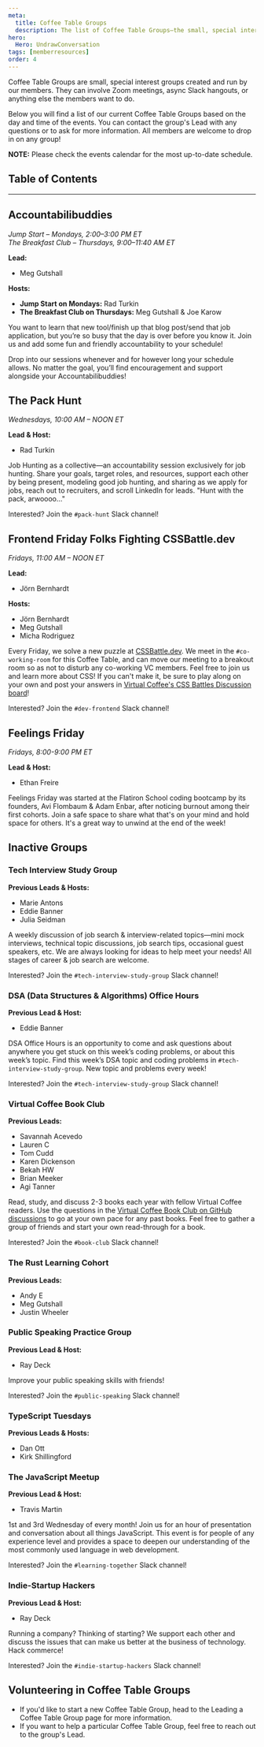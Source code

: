 ```yaml
---
meta:
  title: Coffee Table Groups
  description: The list of Coffee Table Groups—the small, special interest groups created and run by our members.
hero:
  Hero: UndrawConversation
tags: [memberresources]
order: 4
---
```



<TextContainer background="light" showBackToTopLink={false}>

<LeadText>

Coffee Table Groups are small, special interest groups created and run by our members. They can involve Zoom meetings, async Slack hangouts, or anything else the members want to do.

Below you will find a list of our current Coffee Table Groups based on the day and time of the events. You can contact the group's Lead with any questions or to ask for more information. All members are welcome to drop in on any group!

**NOTE:** Please check the <Link href="/events/">events calendar</Link> for the most up-to-date schedule.

</LeadText>

</TextContainer>

## Table of Contents

<TextContainer>

---

## Accountabilibuddies

<LeadText>

_Jump Start – Mondays, 2:00–3:00 PM ET_<br />
_The Breakfast Club – Thursdays, 9:00–11:40 AM ET_

**Lead:**

- Meg Gutshall

**Hosts:**

- **Jump Start on Mondays:** Rad Turkin
- **The Breakfast Club on Thursdays:** Meg Gutshall & Joe Karow

</LeadText>

You want to learn that new tool/finish up that blog post/send that job application, but you’re so busy that the day is over before you know it. Join us and add some fun and friendly accountability to your schedule!

Drop into our sessions whenever and for however long your schedule allows. No matter the goal, you’ll find encouragement and support alongside your Accountabilibuddies!

</TextContainer>

<TextContainer>

## The Pack Hunt

<LeadText>

_Wednesdays, 10:00 AM – NOON ET_

**Lead & Host:**

- Rad Turkin

</LeadText>

Job Hunting as a collective—an accountability session exclusively for job hunting. Share your goals, target roles, and resources, support each other by being present, modeling good job hunting, and sharing as we apply for jobs, reach out to recruiters, and scroll LinkedIn for leads. "Hunt with the pack, arwoooo..."

Interested? Join the `#pack-hunt` Slack channel!

</TextContainer>

<TextContainer>

## Frontend Friday Folks Fighting CSSBattle.dev

<LeadText>

_Fridays, 11:00 AM – NOON ET_

**Lead:**

- Jörn Bernhardt

**Hosts:**

- Jörn Bernhardt
- Meg Gutshall
- Micha Rodriguez

</LeadText>

Every Friday, we solve a new puzzle at [CSSBattle.dev](https://cssbattle.dev/). We meet in the `#co-working-room` for this Coffee Table, and can move our meeting to a breakout room so as not to disturb any co-working VC members. Feel free to join us and learn more about CSS! If you can't make it, be sure to play along on your own and post your answers in [Virtual Coffee's CSS Battles Discussion board](https://github.com/orgs/Virtual-Coffee/discussions/categories/css-battles)!

Interested? Join the `#dev-frontend` Slack channel!

</TextContainer>

<TextContainer>

## Feelings Friday

<LeadText>

_Fridays, 8:00-9:00 PM ET_

**Lead & Host:**

- Ethan Freire

</LeadText>

Feelings Friday was started at the Flatiron School coding bootcamp by its founders, Avi Flombaum & Adam Enbar, after noticing burnout among their first cohorts. Join a safe space to share what that's on your mind and hold space for others. It's a great way to unwind at the end of the week!

</TextContainer>

<TextContainer background="light">

## Inactive Groups

<LeadText>

### Tech Interview Study Group

**Previous Leads & Hosts:**

</LeadText>

- Marie Antons
- Eddie Banner
- Julia Seidman

A weekly discussion of job search & interview-related topics—mini mock interviews, technical topic discussions, job search tips, occasional guest speakers, etc. We are always looking for ideas to help meet your needs! All stages of career & job search are welcome.

Interested? Join the `#tech-interview-study-group` Slack channel!

<LeadText>

### DSA (Data Structures & Algorithms) Office Hours

**Previous Lead & Host:**

</LeadText>

- Eddie Banner

DSA Office Hours is an opportunity to come and ask questions about anywhere you get stuck on this week’s coding problems, or about this week’s topic. Find this week’s DSA topic and coding problems in `#tech-interview-study-group`. New topic and problems every week!

Interested? Join the `#tech-interview-study-group` Slack channel!

<LeadText>

### Virtual Coffee Book Club

**Previous Leads:**

</LeadText>

- Savannah Acevedo
- Lauren C
- Tom Cudd
- Karen Dickenson
- Bekah HW
- Brian Meeker
- Agi Tanner

Read, study, and discuss 2-3 books each year with fellow Virtual Coffee readers. Use the questions in the [Virtual Coffee Book Club on GitHub discussions](https://github.com/orgs/Virtual-Coffee/discussions/categories/vc-book-club) to go at your own pace for any past books. Feel free to gather a group of friends and start your own read-through for a book.

Interested? Join the `#book-club` Slack channel!

<LeadText>

### The Rust Learning Cohort

**Previous Leads:**

</LeadText>

- Andy E
- Meg Gutshall
- Justin Wheeler

<LeadText>

### Public Speaking Practice Group

**Previous Lead & Host:**

</LeadText>

- Ray Deck

Improve your public speaking skills with friends!

Interested? Join the `#public-speaking` Slack channel!

<LeadText>

### TypeScript Tuesdays

**Previous Leads & Hosts:**

</LeadText>

- Dan Ott
- Kirk Shillingford

<LeadText>

### The JavaScript Meetup

**Previous Lead & Host:**

</LeadText>

- Travis Martin

1st and 3rd Wednesday of every month! Join us for an hour of presentation and conversation about all things JavaScript. This event is for people of any experience level and provides a space to deepen our understanding of the most commonly used language in web development.

Interested? Join the `#learning-together` Slack channel!

<LeadText>

### Indie-Startup Hackers

**Previous Lead & Host:**

</LeadText>

- Ray Deck

Running a company? Thinking of starting? We support each other and discuss the issues that can make us better at the business of technology. Hack commerce!

Interested? Join the `#indie-startup-hackers` Slack channel!

</TextContainer>

<TextContainer>

## Volunteering in Coffee Table Groups

- If you'd like to start a new Coffee Table Group, head to the <Link href="/resources/virtual-coffee-handbook/get-involved/leading-coffee-table-groups">Leading a Coffee Table Group</Link> page for more information.
- If you want to help a particular Coffee Table Group, feel free to reach out to the group's Lead.

</TextContainer>
